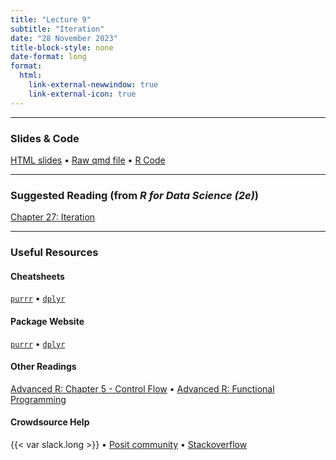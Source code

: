 ```yaml
---
title: "Lecture 9"
subtitle: "Iteration" 
date: "28 November 2023"
title-block-style: none
date-format: long
format:
  html:
    link-external-newwindow: true
    link-external-icon: true
---
```

---

### Slides & Code 

[HTML slides](CSSS508_Lecture9.qmd) • 
[Raw qmd file](https://raw.githubusercontent.com/vsass/CSSS508/main/Lectures/Lecture9/CSSS508_Lecture9.qmd) • 
[R Code](CSSS508_Lecture9_Code.R)

---

### Suggested Reading (from *R for Data Science (2e)*)

[Chapter 27: Iteration](https://r4ds.hadley.nz/iteration)

---

### Useful Resources

#### Cheatsheets

[`purrr`](https://rstudio.github.io/cheatsheets/purrr.pdf) •
[`dplyr`](https://rstudio.github.io/cheatsheets/data-transformation.pdf)

#### Package Website

[`purrr`](https://purrr.tidyverse.org/) •
[`dplyr`](https://dplyr.tidyverse.org/)

#### Other Readings
[Advanced R: Chapter 5 - Control Flow](https://adv-r.hadley.nz/control-flow.html) •
[Advanced R: Functional Programming](https://adv-r.hadley.nz/fp.html)

#### Crowdsource Help

{{< var slack.long >}} • 
[Posit community](https://community.rstudio.com/) • 
[Stackoverflow](https://stackoverflow.com/)
